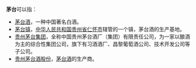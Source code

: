 '''茅台'''可以指：
*[[茅台酒|茅台酒]]，一种中国著名白酒。
*[[茅台镇|茅台镇]]，[[中华人民共和国|中华人民共和国]][[贵州省|贵州省]][[仁怀市|仁怀市]]辖管的一个镇，茅台酒的生产基地。
*[[贵州茅台集团|贵州茅台集团]]，全称中国贵州茅台酒厂（集团）有限责任公司，为一家以酿酒为主的综合性集团公司，旗下有习酒酒厂、昌黎葡萄酒公司、技术开发公司等子公司。
*[[贵州茅台酒股份|贵州茅台酒股份]]，[[茅台酒|茅台酒]]的生产商。

{{Disambig|M茅|Cat=二字中国相关消歧义}}